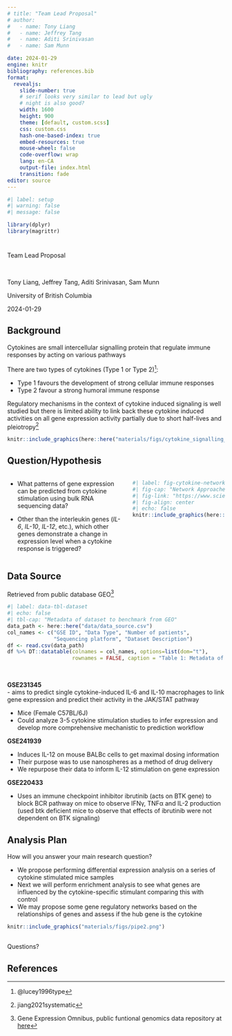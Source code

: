 ```yaml
---
# title: "Team Lead Proposal"
# author: 
#   - name: Tony Liang
#   - name: Jeffrey Tang
#   - name: Aditi Srinivasan
#   - name: Sam Munn

date: 2024-01-29
engine: knitr
bibliography: references.bib
format: 
  revealjs:
    slide-number: true
    # serif looks very similar to lead but ugly
    # night is also good?
    width: 1600
    height: 900
    theme: [default, custom.scss]
    css: custom.css
    hash-one-based-index: true
    embed-resources: true
    mouse-wheel: false
    code-overflow: wrap
    lang: en-CA
    output-file: index.html
    transition: fade
editor: source
---
```


```r
#| label: setup
#| warning: false
#| message: false

library(dplyr)
library(magrittr)
```

# {.winter}


::: {.title}

Team Lead Proposal

:::

<br>


::: {.center-text .smaller}

Tony Liang, Jeffrey Tang, Aditi Srinivasan, Sam Munn
:::

::: {.center-text}
University of British Columbia
:::

::: {.center-text}
2024-01-29
:::


## Background {.winter .smaller}
Cytokines are small intercellular signalling protein that regulate immune responses by acting on various pathways

There are two types of cytokines (Type 1 or Type 2)^[@lucey1996type]:

- Type 1 favours the development of strong cellular immune responses
- Type 2 favour a strong humoral immune response

Regulatory mechanisms in the context of cytokine induced signaling is well studied but there is limited ability to link back these cytokine induced activities on all gene expression activity partially due to short half-lives and pleiotropy^[jiang2021systematic]


::: {.bottom-fig}

```r
knitr::include_graphics(here::here("materials/figs/cytokine_signalling_pathways.png"))
```

:::

## Question/Hypothesis {.winter}


:::: {.columns}

::: {.column width="53%"}

- What patterns of gene expression can be predicted from cytokine stimulation using bulk RNA sequencing data?

- Other than the interleukin genes (*IL-6*, *IL-10*, *IL-12*, etc.), which other genes demonstrate a change in expression level when a cytokine response is triggered?

:::

::: {.column width="42%"}

```r
#| label: fig-cytokine-network
#| fig-cap: "Network Approaches for Dissecting the Immune System^[@HAOSHI2020101354]"
#| fig-link: "https://www.sciencedirect.com/science/article/pii/S2589004220305411"
#| fig-align: center
#| echo: false
knitr::include_graphics(here::here("materials/figs/bkg_cytokine_network.jpg"))
```   

:::

::::




## Data Source {.winter .scrollable}

Retrieved from public database GEO^[Gene Expression Omnibus, public funtional genomics data repository at [here](https://www.ncbi.nlm.nih.gov/geo/)]



```r
#| label: data-tbl-dataset
#| echo: false
#| tbl-cap: "Metadata of dataset to benchmark from GEO"
data_path <- here::here("data/data_source.csv")
col_names <- c("GSE ID", "Data Type", "Number of patients", 
               "Sequencing platform", "Dataset Description")
df <- read.csv(data_path)
df %>% DT::datatable(colnames = col_names, options=list(dom="t"), 
                     rownames = FALSE, caption = "Table 1: Metadata of dataset to benchmark from GEO")
```

<br>



::: {.notes}

**GSE231345**  
- aims to predict single cytokine-induced IL-6 and IL-10 macrophages to link gene expression and predict their activity in the JAK/STAT pathway

- Mice (Female C57BL/6J)
- Could analyze 3-5 cytokine stimulation studies to infer expression and develop more comprehensive mechanistic to prediction workflow


**GSE241939**

- Induces IL-12 on mouse BALBc cells to get maximal dosing information
- Their purpose was to use nanospheres as a method of drug delivery
- We repurpose their data to inform IL-12 stimulation on gene expression

**GSE220433**

- Uses an immune checkpoint inhibitor ibrutinib (acts on BTK gene) to block BCR pathway on mice to observe IFNγ, TNFα and IL-2 production (used btk deficient mice to observe that effects of ibrutinib were not dependent on BTK signaling)


:::


## Analysis Plan {.winter}

How will you answer your main research question?

- We propose performing differential expression analysis on a series of cytokine stimulated mice samples
- Next we will perform enrichment analysis to see what genes are influenced by the cytokine-specific stimulant comparing this with control
- We may propose some gene regulatory networks based on the relationships of genes and assess if the hub gene is the cytokine

```r
knitr::include_graphics("materials/figs/pipe2.png")
```




## {.winter}


[Questions?]{.question}



## References {.winter}



